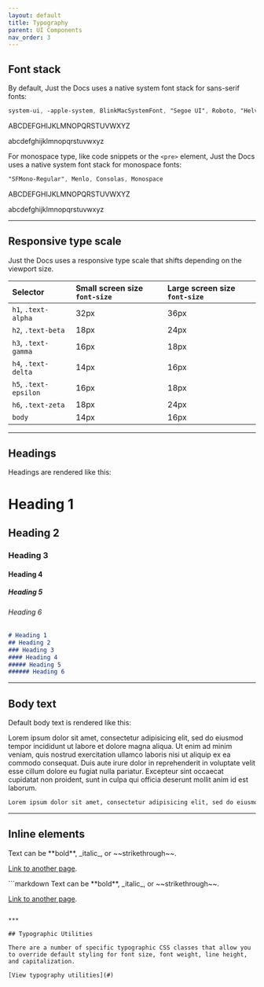 ```yaml
---
layout: default
title: Typography
parent: UI Components
nav_order: 3
---
```


## Font stack

By default, Just the Docs uses a native system font stack for sans-serif fonts:

```scss
system-ui, -apple-system, BlinkMacSystemFont, "Segoe UI", Roboto, "Helvetica Neue", Arial, sans-serif
```


<p class="fs-5 ls-10 code-example">ABCDEFGHIJKLMNOPQRSTUVWXYZ</p>
<p class="fs-5 ls-10 code-example">abcdefghijklmnopqrstuvwxyz</p>


For monospace type, like code snippets or the `<pre>` element, Just the Docs uses a native system font stack for monospace fonts:

```scss
"SFMono-Regular", Menlo, Consolas, Monospace
```

<p class="fs-5 ls-10 text-mono code-example">ABCDEFGHIJKLMNOPQRSTUVWXYZ</p>
<p class="fs-5 ls-10 text-mono code-example">abcdefghijklmnopqrstuvwxyz</p>


***

## Responsive type scale

Just the Docs uses a responsive type scale that shifts depending on the viewport size.

| Selector              | Small screen size `font-size`    | Large screen size `font-size` |
|:----------------------|:---------------------------------|:------------------------------|
| `h1`, `.text-alpha`   | 32px                             | 36px                          |
| `h2`, `.text-beta`    | 18px                             | 24px                          |
| `h3`, `.text-gamma`   | 16px                             | 18px                          |
| `h4`, `.text-delta`   | 14px                             | 16px                          |
| `h5`, `.text-epsilon` | 16px                             | 18px                          |
| `h6`, `.text-zeta`    | 18px                             | 24px                          |
| `body`                | 14px                             | 16px                          |

***

## Headings

Headings are rendered like this:

<h1>Heading 1</h1>
<h2>Heading 2</h2>
<h3>Heading 3</h3>
<h4>Heading 4</h4>
<h5>Heading 5</h5>
<h6>Heading 6</h6>

```markdown
# Heading 1
## Heading 2
### Heading 3
#### Heading 4
##### Heading 5
###### Heading 6
```

***

## Body text

Default body text is rendered like this:

<div class="code-example" markdown="1">
Lorem ipsum dolor sit amet, consectetur adipisicing elit, sed do eiusmod tempor incididunt ut labore et dolore magna aliqua. Ut enim ad minim veniam, quis nostrud exercitation ullamco laboris nisi ut aliquip ex ea commodo consequat. Duis aute irure dolor in reprehenderit in voluptate velit esse cillum dolore eu fugiat nulla pariatur. Excepteur sint occaecat cupidatat non proident, sunt in culpa qui officia deserunt mollit anim id est laborum.
</div>

```markdown
Lorem ipsum dolor sit amet, consectetur adipisicing elit, sed do eiusmod tempor incididunt ut labore et dolore magna aliqua. Ut enim ad minim veniam, quis nostrud exercitation ullamco laboris nisi ut aliquip ex ea commodo consequat. Duis aute irure dolor in reprehenderit in voluptate velit esse cillum dolore eu fugiat nulla pariatur. Excepteur sint occaecat cupidatat non proident, sunt in culpa qui officia deserunt mollit anim id est laborum.
```

***

## Inline elements

<div class="code-example" markdown="1">
Text can be **bold**, _italic_, or ~~strikethrough~~.

[Link to another page](another-page).
</div>
```markdown
Text can be **bold**, _italic_, or ~~strikethrough~~.

[Link to another page](another-page).
```

***

## Typographic Utilities

There are a number of specific typographic CSS classes that allow you to override default styling for font size, font weight, line height, and capitalization.

[View typography utilities](#)
